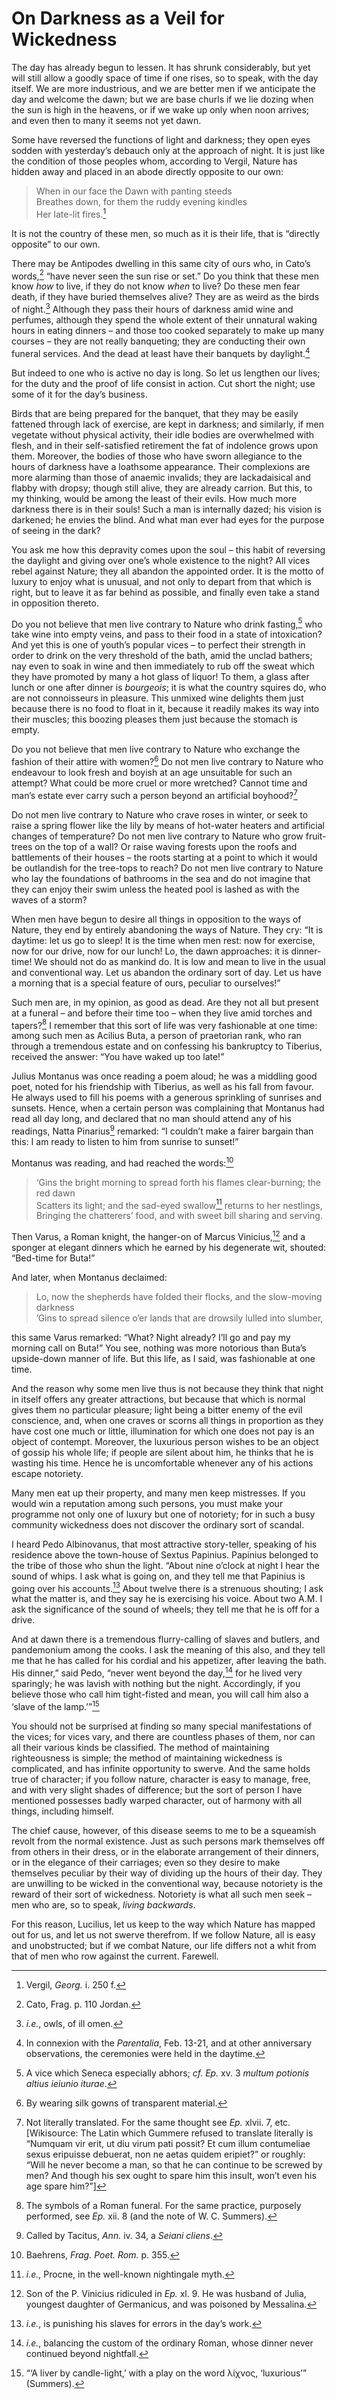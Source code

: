 # On Darkness as a Veil for Wickedness

The day has already begun to lessen.
It has shrunk considerably, but yet will still allow a goodly space of time if one rises, so to speak, with the day itself.
We are more industrious, and we are better men if we anticipate the day and welcome the dawn; but we are base churls if we lie dozing when the sun is high in the heavens, or if we wake up only when noon arrives; and even then to many it seems not yet dawn.

Some have reversed the functions of light and darkness; they open eyes sodden with yesterday's debauch only at the approach of night.
It is just like the condition of those peoples whom, according to Vergil, Nature has hidden away and placed in an abode directly opposite to our own:

> When in our face the Dawn with panting steeds  
Breathes down, for them the ruddy evening kindles  
Her late-lit fires.[^122-1]

It is not the country of these men, so much as it is their life, that is "directly opposite" to our own.

There may be Antipodes dwelling in this same city of ours who, in Cato's words,[^122-2] "have never seen the sun rise or set."
Do you think that these men know *how* to live, if they do not know *when* to live?
Do these men fear death, if they have buried themselves alive?
They are as weird as the birds of night.[^122-3]
Although they pass their hours of darkness amid wine and perfumes, although they spend the whole extent of their unnatural waking hours in eating dinners -- and those too cooked separately to make up many courses -- they are not really banqueting; they are conducting their own funeral services.
And the dead at least have their banquets by daylight.[^122-4]

But indeed to one who is active no day is long.
So let us lengthen our lives; for the duty and the proof of life consist in action.
Cut short the night; use some of it for the day's business.

Birds that are being prepared for the banquet, that they may be easily fattened through lack of exercise, are kept in darkness; and similarly, if men vegetate without physical activity, their idle bodies are overwhelmed with flesh, and in their self-satisfied retirement the fat of indolence grows upon them.
Moreover, the bodies of those who have sworn allegiance to the hours of darkness have a loathsome appearance.
Their complexions are more alarming than those of anaemic invalids; they are lackadaisical and flabby with dropsy; though still alive, they are already carrion.
But this, to my thinking, would be among the least of their evils.
How much more darkness there is in their souls!
Such a man is internally dazed; his vision is darkened; he envies the blind.
And what man ever had eyes for the purpose of seeing in the dark?

You ask me how this depravity comes upon the soul -- this habit of reversing the daylight and giving over one's whole existence to the night?
All vices rebel against Nature; they all abandon the appointed order.
It is the motto of luxury to enjoy what is unusual, and not only to depart from that which is right, but to leave it as far behind as possible, and finally even take a stand in opposition thereto.

Do you not believe that men live contrary to Nature who drink fasting,[^122-5] who take wine into empty veins, and pass to their food in a state of intoxication?
And yet this is one of youth's popular vices -- to perfect their strength in order to drink on the very threshold of the bath, amid the unclad bathers; nay even to soak in wine and then immediately to rub off the sweat which they have promoted by many a hot glass of liquor!
To them, a glass after lunch or one after dinner is *bourgeois*; it is what the country squires do, who are not connoisseurs in pleasure.
This unmixed wine delights them just because there is no food to float in it, because it readily makes its way into their muscles; this boozing pleases them just because the stomach is empty.

Do you not believe that men live contrary to Nature who exchange the fashion of their attire with women?[^122-6]
Do not men live contrary to Nature who endeavour to look fresh and boyish at an age unsuitable for such an attempt?
What could be more cruel or more wretched?
Cannot time and man's estate ever carry such a person beyond an artificial boyhood?[^122-7]

Do not men live contrary to Nature who crave roses in winter, or seek to raise a spring flower like the lily by means of hot-water heaters and artificial changes of temperature?
Do not men live contrary to Nature who grow fruit-trees on the top of a wall?
Or raise waving forests upon the roofs and battlements of their houses -- the roots starting at a point to which it would be outlandish for the tree-tops to reach?
Do not men live contrary to Nature who lay the foundations of bathrooms in the sea and do not imagine that they can enjoy their swim unless the heated pool is lashed as with the waves of a storm?

When men have begun to desire all things in opposition to the ways of Nature, they end by entirely abandoning the ways of Nature.
They cry: "It is daytime: let us go to sleep!
It is the time when men rest: now for exercise, now for our drive, now for our lunch!
Lo, the dawn approaches: it is dinner-time!
We should not do as mankind do.
It is low and mean to live in the usual and conventional way.
Let us abandon the ordinary sort of day.
Let us have a morning that is a special feature of ours, peculiar to ourselves!"

Such men are, in my opinion, as good as dead.
Are they not all but present at a funeral -- and before their time too -- when they live amid torches and tapers?[^122-8]
I remember that this sort of life was very fashionable at one time: among such men as Acilius Buta, a person of praetorian rank, who ran through a tremendous estate and on confessing his bankruptcy to Tiberius, received the answer: "You have waked up too late!"

Julius Montanus was once reading a poem aloud; he was a middling good poet, noted for his friendship with Tiberius, as well as his fall from favour.
He always used to fill his poems with a generous sprinkling of sunrises and sunsets.
Hence, when a certain person was complaining that Montanus had read all day long, and declared that no man should attend any of his readings, Natta Pinarius[^122-9] remarked: "I couldn't make a fairer bargain than this: I am ready to listen to him from sunrise to sunset!"

Montanus was reading, and had reached the words:[^122-10]

> 'Gins the bright morning to spread forth his flames clear-burning; the red dawn  
Scatters its light; and the sad-eyed swallow[^122-11] returns to her nestlings,  
Bringing the chatterers' food, and with sweet bill sharing and serving.  

Then Varus, a Roman knight, the hanger-on of Marcus Vinicius,[^122-12] and a sponger at elegant dinners which he earned by his degenerate wit, shouted: "Bed-time for Buta!"

And later, when Montanus declaimed:

> Lo, now the shepherds have folded their flocks, and the slow-moving darkness  
'Gins to spread silence o'er lands that are drowsily lulled into slumber,

<p style="text-indent: 0">this same Varus remarked: "What?
Night already?
I'll go and pay my morning call on Buta!"
You see, nothing was more notorious than Buta's upside-down manner of life.
But this life, as I said, was fashionable at one time.</p>

And the reason why some men live thus is not because they think that night in itself offers any greater attractions, but because that which is normal gives them no particular pleasure; light being a bitter enemy of the evil conscience, and, when one craves or scorns all things in proportion as they have cost one much or little, illumination for which one does not pay is an object of contempt.
Moreover, the luxurious person wishes to be an object of gossip his whole life; if people are silent about him, he thinks that he is wasting his time.
Hence he is uncomfortable whenever any of his actions escape notoriety.

Many men eat up their property, and many men keep mistresses.
If you would win a reputation among such persons, you must make your programme not only one of luxury but one of notoriety; for in such a busy community wickedness does not discover the ordinary sort of scandal.

I heard Pedo Albinovanus, that most attractive story-teller, speaking of his residence above the town-house of Sextus Papinius.
Papinius belonged to the tribe of those who shun the light.
"About nine o'clock at night I hear the sound of whips.
I ask what is going on, and they tell me that Papinius is going over his accounts.[^122-13]
About twelve there is a strenuous shouting; I ask what the matter is, and they say he is exercising his voice.
About two A.M. I ask the significance of the sound of wheels; they tell me that he is off for a drive.

And at dawn there is a tremendous flurry-calling of slaves and butlers, and pandemonium among the cooks.
I ask the meaning of this also, and they tell me that he has called for his cordial and his appetizer, after leaving the bath.
His dinner," said Pedo, "never went beyond the day,[^122-14] for he lived very sparingly; he was lavish with nothing but the night.
Accordingly, if you believe those who call him tight-fisted and mean, you will call him also a 'slave of the lamp.'"[^122-15]

You should not be surprised at finding so many special manifestations of the vices; for vices vary, and there are countless phases of them, nor can all their various kinds be classified.
The method of maintaining righteousness is simple; the method of maintaining wickedness is complicated, and has infinite opportunity to swerve.
And the same holds true of character; if you follow nature, character is easy to manage, free, and with very slight shades of difference; but the sort of person I have mentioned possesses badly warped character, out of harmony with all things, including himself.

The chief cause, however, of this disease seems to me to be a squeamish revolt from the normal existence.
Just as such persons mark themselves off from others in their dress, or in the elaborate arrangement of their dinners, or in the elegance of their carriages; even so they desire to make themselves peculiar by their way of dividing up the hours of their day.
They are unwilling to be wicked in the conventional way, because notoriety is the reward of their sort of wickedness.
Notoriety is what all such men seek -- men who are, so to speak, *living backwards*.

For this reason, Lucilius, let us keep to the way which Nature has mapped out for us, and let us not swerve therefrom.
If we follow Nature, all is easy and unobstructed; but if we combat Nature, our life differs not a whit from that of men who row against the current.
Farewell.

[^122-1]: Vergil, *Georg.* i. 250 f.

[^122-2]: Cato, Frag. p. 110 Jordan.

[^122-3]: *i.e.*, owls, of ill omen.

[^122-4]: In connexion with the *Parentalia*, Feb. 13-21, and at other anniversary observations, the ceremonies were held in the daytime.

[^122-5]: A vice which Seneca especially abhors; *cf.* *Ep.* xv. 3 *multum potionis altius ieiunio iturae*.

[^122-6]: By wearing silk gowns of transparent material.

[^122-7]: Not literally translated. For the same thought see *Ep.* xlvii. 7, etc.
  [Wikisource: The Latin which Gummere refused to translate literally is "Numquam vir erit, ut diu virum pati possit? Et cum illum contumeliae sexus eripuisse debuerat, non ne aetas quidem eripiet?" or roughly: "Will he never become a man, so that he can continue to be screwed by men? And though his sex ought to spare him this insult, won't even his age spare him?"]

[^122-8]: The symbols of a Roman funeral. For the same practice, purposely performed, see *Ep.* xii. 8 (and the note of W. C. Summers).

[^122-9]: Called by Tacitus, *Ann.* iv. 34, a *Seiani cliens*.

[^122-10]: Baehrens, *Frag. Poet. Rom.* p. 355.

[^122-11]: *i.e.*, Procne, in the well-known nightingale myth.

[^122-12]: Son of the P. Vinicius ridiculed in *Ep.* xl. 9. He was husband of Julia, youngest daughter of Germanicus, and was poisoned by Messalina.

[^122-13]: *i.e.*, is punishing his slaves for errors in the day's work.

[^122-14]: *i.e.*, balancing the custom of the ordinary Roman, whose dinner never continued beyond nightfall.

[^122-15]: "'A liver by candle-light,' with a play on the word λίχνος, 'luxurious'" (Summers).
